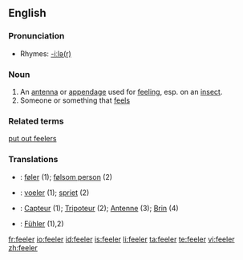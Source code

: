 ==English==

===Pronunciation===
* Rhymes: [[Rhymes:English:-iːlə(r)|-iːlə(r)]]

===Noun===
{{en-noun}}

# An [[antenna]] or [[appendage]] used for [[feel]]ing, esp. on an [[insect]].
# Someone or something that [[feel]]s

===Related terms===
[[put out feelers]]

===Translations===
{{rfc-level|Translations at L3+ (AutoFormat would have corrected level of Related terms)}}
{{trans-top|an antenna or appendage used for feeling, esp. on an insect}}
{{trans-mid}}
{{trans-bottom}}

{{trans-top|someone or something that feels}}
{{trans-mid}}
{{trans-bottom}}

{{checktrans-top}}
* {{ttbc|Danish}}: [[føler]] {{c}} (1); [[følsom person]] {{c}} (2)
* {{ttbc|Dutch}}: [[voeler]] {{c}} (1); [[spriet]] {{c}} (2)
{{checktrans-mid}}
* {{ttbc|French}}: [[Capteur]] {{c}} (1); [[Tripoteur]] {{c}} (2); [[Antenne]] {{c}} (3); [[Brin]] {{c}} (4)
* {{ttbc|German}}: [[Fühler]] {{m}} (1),2)
{{checktrans-bottom}}

[[fr:feeler]]
[[io:feeler]]
[[id:feeler]]
[[is:feeler]]
[[li:feeler]]
[[ta:feeler]]
[[te:feeler]]
[[vi:feeler]]
[[zh:feeler]]